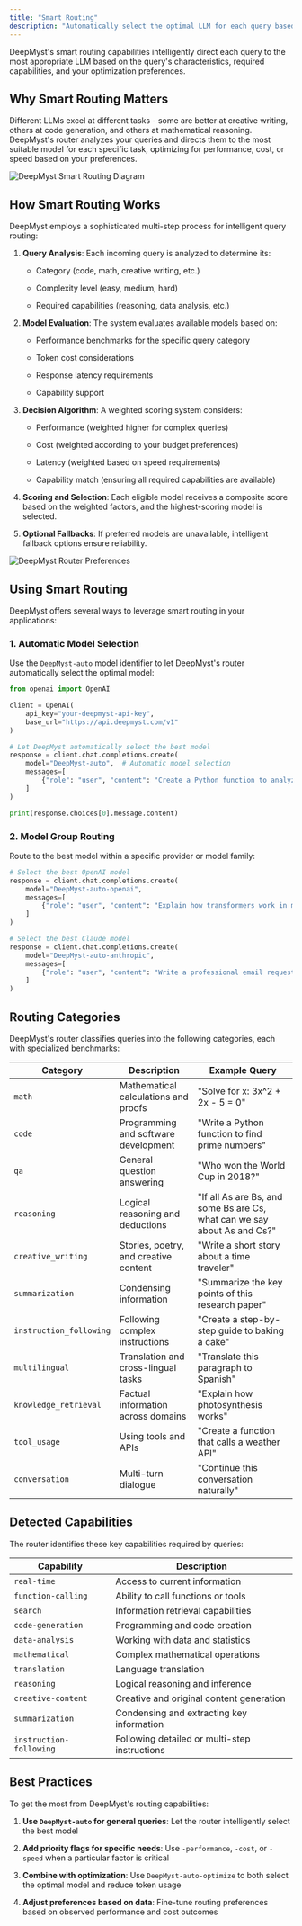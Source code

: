 ```yaml
---
title: "Smart Routing"
description: "Automatically select the optimal LLM for each query based on task requirements"
---
```


DeepMyst's smart routing capabilities intelligently direct each query to the most appropriate LLM based on the query's characteristics, required capabilities, and your optimization preferences.

## Why Smart Routing Matters

Different LLMs excel at different tasks - some are better at creative writing, others at code generation, and others at mathematical reasoning. DeepMyst's router analyzes your queries and directs them to the most suitable model for each specific task, optimizing for performance, cost, or speed based on your preferences.

![DeepMyst Smart Routing Diagram](/images/routing-diagram.png)

## How Smart Routing Works

DeepMyst employs a sophisticated multi-step process for intelligent query routing:

1. **Query Analysis**: Each incoming query is analyzed to determine its:

   * Category (code, math, creative writing, etc.)

   * Complexity level (easy, medium, hard)

   * Required capabilities (reasoning, data analysis, etc.)

2. **Model Evaluation**: The system evaluates available models based on:

   * Performance benchmarks for the specific query category

   * Token cost considerations

   * Response latency requirements

   * Capability support

3. **Decision Algorithm**: A weighted scoring system considers:

   * Performance (weighted higher for complex queries)

   * Cost (weighted according to your budget preferences)

   * Latency (weighted based on speed requirements)

   * Capability match (ensuring all required capabilities are available)

4. **Scoring and Selection**: Each eligible model receives a composite score based on the weighted factors, and the highest-scoring model is selected.

5. **Optional Fallbacks**: If preferred models are unavailable, intelligent fallback options ensure reliability.

![DeepMyst Router Preferences](/images/router-preferences.png)

## Using Smart Routing

DeepMyst offers several ways to leverage smart routing in your applications:

### 1. Automatic Model Selection

Use the `DeepMyst-auto` model identifier to let DeepMyst's router automatically select the optimal model:

```python
from openai import OpenAI

client = OpenAI(
    api_key="your-deepmyst-api-key",
    base_url="https://api.deepmyst.com/v1"
)

# Let DeepMyst automatically select the best model
response = client.chat.completions.create(
    model="DeepMyst-auto",  # Automatic model selection
    messages=[
        {"role": "user", "content": "Create a Python function to analyze sales data"}
    ]
)

print(response.choices[0].message.content)
```

### 2. Model Group Routing

Route to the best model within a specific provider or model family:

```python
# Select the best OpenAI model
response = client.chat.completions.create(
    model="DeepMyst-auto-openai",
    messages=[
        {"role": "user", "content": "Explain how transformers work in machine learning"}
    ]
)

# Select the best Claude model
response = client.chat.completions.create(
    model="DeepMyst-auto-anthropic",
    messages=[
        {"role": "user", "content": "Write a professional email requesting a meeting"}
    ]
)
```

## Routing Categories

DeepMyst's router classifies queries into the following categories, each with specialized benchmarks:

| Category                | Description                           | Example Query                                                            |
| ----------------------- | ------------------------------------- | ------------------------------------------------------------------------ |
| `math`                  | Mathematical calculations and proofs  | "Solve for x: 3x^2 + 2x - 5 = 0"                                         |
| `code`                  | Programming and software development  | "Write a Python function to find prime numbers"                          |
| `qa`                    | General question answering            | "Who won the World Cup in 2018?"                                         |
| `reasoning`             | Logical reasoning and deductions      | "If all As are Bs, and some Bs are Cs, what can we say about As and Cs?" |
| `creative_writing`      | Stories, poetry, and creative content | "Write a short story about a time traveler"                              |
| `summarization`         | Condensing information                | "Summarize the key points of this research paper"                        |
| `instruction_following` | Following complex instructions        | "Create a step-by-step guide to baking a cake"                           |
| `multilingual`          | Translation and cross-lingual tasks   | "Translate this paragraph to Spanish"                                    |
| `knowledge_retrieval`   | Factual information across domains    | "Explain how photosynthesis works"                                       |
| `tool_usage`            | Using tools and APIs                  | "Create a function that calls a weather API"                             |
| `conversation`          | Multi-turn dialogue                   | "Continue this conversation naturally"                                   |

## Detected Capabilities

The router identifies these key capabilities required by queries:

| Capability              | Description                                   |
| ----------------------- | --------------------------------------------- |
| `real-time`             | Access to current information                 |
| `function-calling`      | Ability to call functions or tools            |
| `search`                | Information retrieval capabilities            |
| `code-generation`       | Programming and code creation                 |
| `data-analysis`         | Working with data and statistics              |
| `mathematical`          | Complex mathematical operations               |
| `translation`           | Language translation                          |
| `reasoning`             | Logical reasoning and inference               |
| `creative-content`      | Creative and original content generation      |
| `summarization`         | Condensing and extracting key information     |
| `instruction-following` | Following detailed or multi-step instructions |

## Best Practices

To get the most from DeepMyst's routing capabilities:

1. **Use `DeepMyst-auto` for general queries**: Let the router intelligently select the best model

2. **Add priority flags for specific needs**: Use `-performance`, `-cost`, or `-speed` when a particular factor is critical

3. **Combine with optimization**: Use `DeepMyst-auto-optimize` to both select the optimal model and reduce token usage

4. **Adjust preferences based on data**: Fine-tune routing preferences based on observed performance and cost outcomes